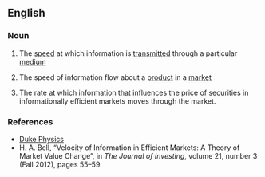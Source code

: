 ==English==

===Noun===
{{en-noun|head=[[information]] [[velocity]]|-}}

# {{context|physics|lang=en}} The [[speed]] at which information is [[transmitted]] through a particular [[medium]]
#{{context|marketing|lang=en}} The speed of information flow about a [[product]]  in a [[market]]
# {{context|finance|lang=en}} The rate at which information that influences the price of securities in informationally efficient markets moves through the market.

===References===
*[http://www.phy.duke.edu/research/photon/qelectron/proj/infv/infv_intro.ptml Duke Physics]
* H. A. Bell, “Velocity of Information in Efficient Markets: A Theory of Market Value Change”, in ''The Journal of Investing'', volume 21, number 3 (Fall 2012), pages 55–59.